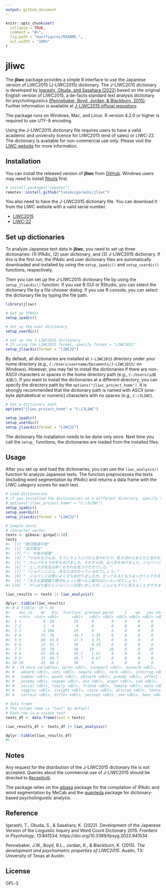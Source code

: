 ```yaml
---
output: github_document
---
```


<!-- README.md is generated from README.Rmd. Please edit that file -->

```r
knitr::opts_chunk$set(
  collapse = TRUE,
  comment = "#>",
  fig.path = "man/figures/README-",
  out.width = "100%"
)
```

# jliwc

<!-- badges: start -->
<!-- badges: end -->

<!-- write a paragraph to introduce the package -->
The **jliwc** package provides a simple R interface to use the Japanese version of LIWC2015 (J-LIWC2015) dictionary. The J-LIWC2015 dictionary is developed by [Igarashi, Okuda, and Sasahara (2022)](https://doi.org/10.3389/fpsyg.2022.841534) based on the original English version of LIWC2015, a de-facto standard text analysis dictionary for psycholinguistics [(Pennebaker, Boyd, Jordan, & Blackburn, 2015)](https://repositories.lib.utexas.edu/server/api/core/bitstreams/b0d26dcf-2391-4701-88d0-3cf50ebee697/content). Further information is available at [J-LIWC2015 official repository](https://github.com/tasukuigarashi/j-liwc2015).

<!-- write a paragraph: run on Windows, Mac, and Linux. R > 4.2.0 for UTF-8 use-->
The package runs on Windows, Mac, and Linux. R version 4.2.0 or higher is required to use UTF-8 encoding.

<!-- write a paragraph:
to explain LIWC licence by Receptivi (LIWC2015 or LIWC22) is needed to use the J-LIWC2015 dictionary file, Non-commercial use only, How to get the licence -->
Using the J-LIWC2015 dictionary file requires users to have a valid academic and university licence for LIWC2015 (end of sales) or LIWC-22. The dictionary is available for non-commercial use only. Please visit the [LIWC website](https://www.liwc.app/buy) for more information.

## Installation

<!-- write a sentence to explain installation from github -->
You can install the released version of **jliwc** from [GitHub](https://github.com/tasukuigarashi/jliwc). Windows users may need to install [Rtools](https://cran.r-project.org/bin/windows/Rtools/) first.

``` r
# install.packages("remotes")
remotes::install_github("tasukuigarashi/jliwc")
```

<!-- Explain users need to download J-LIWC dictionary file from LIWC website -->
You also need to have the J-LIWC2015 dictionary file. You can download it from the LIWC website with a valid serial number.

- [LIWC2015](https://www.liwc.net/dictionaries)
- [LIWC-22](https://www.liwc.app/dictionaries)

## Set up dictionaries

<!-- Write a paragraph about how to Setup the dictionaries: ipadic, userdic, and jliwcdic -->
To analyze Japanese text data in **jliwc**, you need to set up three dictionaries: (1) IPAdic, (2) user dictionary, and (3) J-LIWC2015 dictionary. If this is the first run, the IPAdic and user dictionary files are automatically downloaded and installed by using the `setup_ipadic()` and `setup_userdic()` functions, respectively.

Then you can set up the J-LIWC2015 dictionary file by using the `setup_jliwcdic()` function. If you use R GUI or RStudio, you can select the dictionary file by a file chooser dialog. If you use R console, you can select the dictionary file by typing the file path.

``` r
library(jliwc)

# Set up IPAdic
setup_ipadic()

# Set up the user dictionary
setup_userdic()

# Set up the J-LIWC2015 dictionary
# If using the LIWC2015 format, specify format = "LIWC2015"
setup_jliwcdic(format = "LIWC22")
```

By default, all dictionaries are installed at `J-LIWC2015` directory under your home directory (e.g., `C:/Users/username/Documents/J-LIWC2015/` on Windows). However, you may fail to install the dictionaries if there are non-ASCII characters or spaces in the home directory path (e.g., `C:/Users/山田　太郎/`). If you want to install the dictionaries at a different directory, you can specify the directory path by the `options("jliwc_project_home")`. It is strongly recommended that the dictionary path is named with ASCII (one-byte alphabetical or numeric) characters with no spaces (e.g., `C:/JLIWC`).

``` r
# Set a dictionary path
options("jliwc_project_home" = "C:/JLIWC")

setup_ipadic()
setup_userdic()
setup_jliwcdic(format = "LIWC22")
```

The dictionary file installation needs to be done only once. Next time you call the `setup_` functions, the dictionaries are loaded from the installed files.

## Usage

After you set up and load the dictionaries, you can use the `liwc_analysis()` function to analyze Japanese texts. The function preprocesses the texts (including word segmentation by IPAdic) and returns a data frame with the LIWC category scores for each text.

```r
# Load dictionaries
# if you installed the dictionaries at a different directory, specify the directory path
# options("jliwc_project_home" = "C:/JLIWC")
setup_ipadic()
setup_userdic()
setup_jliwcdic(format = "LIWC22")

# Sample texts
# character vector
texts <- gibasa::ginga[1:10]
texts
#>  [1] "銀河鉄道の夜"
#>  [2] "宮沢賢治"
#>  [3] "一　午後の授業"
#>  [4] "「ではみなさんは、そういうふうに川だと言われたり、乳の流れたあとだと言われたりしていた、..."
#>  [5] "　カムパネルラが手をあげました。それから四、五人手をあげました。ジョバンニも手をあげようとして、..."
#>  [6] "　ところが先生は早くもそれを見つけたのでした。"
#>  [7] "「ジョバンニさん。あなたはわかっているのでしょう」"
#>  [8] "　ジョバンニは勢いよく立ちあがりましたが、立ってみるともうはっきりとそれを答えることができないのでした。..."
#>  [9] "「大きな望遠鏡で銀河をよっく調べると銀河はだいたい何でしょう」"
#> [10] "　やっぱり星だとジョバンニは思いましたが、こんどもすぐに答えることができませんでした。"

liwc_results <- texts |> liwc_analysis()

dplyr::tibble(liwc_results)
#> # A tibble: 10 × 85
#>    doc_id    WC   Dic `function` pronoun ppron     i    we   you shehe  they
#>    <chr>  <int> <dbl>      <dbl>   <dbl> <dbl> <dbl> <dbl> <dbl> <dbl> <dbl>
#>  1 1          4  50         25      0        0     0     0     0     0     0
#>  2 2          2   0          0      0        0     0     0     0     0     0
#>  3 3          4 100         25      0        0     0     0     0     0     0
#>  4 4         75  76         46.7    5.33     0     0     0     0     0     0
#>  5 5         80  83.8       47.5    3.75     0     0     0     0     0     0
#>  6 6         12  91.7       50      8.33     0     0     0     0     0     0
#>  7 7         10  70         40     10       10     0     0    10     0     0
#>  8 8         62  69.4       45.2    1.61     0     0     0     0     0     0
#>  9 9         15  66.7       46.7    6.67     0     0     0     0     0     0
#> 10 10        22  68.2       50      0        0     0     0     0     0     0
#> # ℹ 74 more variables: ipron <dbl>, casepart <dbl>, auxverb <dbl>,
#> #   adverb <dbl>, conj <dbl>, negate <dbl>, verb <dbl>, interrog <dbl>,
#> #   number <dbl>, quant <dbl>, adjverb <dbl>, preadj <dbl>, affect <dbl>,
#> #   posemo <dbl>, negemo <dbl>, anx <dbl>, anger <dbl>, sad <dbl>,
#> #   social <dbl>, family <dbl>, friend <dbl>, female <dbl>, male <dbl>,
#> #   cogproc <dbl>, insight <dbl>, cause <dbl>, discrep <dbl>, tentat <dbl>,
#> #   certain <dbl>, differ <dbl>, percept <dbl>, see <dbl>, hear <dbl>, …

# data frame
# The column name is "text" by default
# Each row is a unique text
texts_df <- data.frame(text = texts)

liwc_results_df <- texts_df |> liwc_analysis()

dplyr::tibble(liwc_results_df)
#> ...
```

## Notes

Any request for the distribution of the J-LIWC2015 dictionary file is not accepted. Queries about the commercial use of J-LIWC2015 should be directed to [Receptiviti](https://www.receptiviti.com/contact).

The package relies on the [gibasa](https://github.com/paithiov909/gibasa) package for the compilation of IPAdic and word segmentation by MeCab and the [quanteda](https://github.com/quanteda/quanteda) package for dictionary-based psycholinguistic analysis.

## Reference

Igarashi, T., Okuda, S., & Sasahara, K. (2022). Development of the Japanese Version of the Linguistic Inquiry and Word Count Dictionary 2015. *Frontiers in Psychology*, 13:841534. https://doi.org/10.3389/fpsyg.2022.841534

Pennebaker, J.W., Boyd, R.L., Jordan, K., & Blackburn, K. (2015). *The development and
psychometric properties of LIWC2015*. Austin, TX: University of Texas at Austin.

## License

GPL-3
